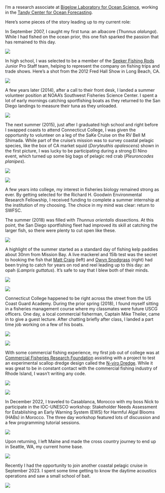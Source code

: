 
I'm a research associate at [Bigelow Laboratory for Ocean Science](https://www.bigelow.org/), working in the [Tandy Center for Ocean Forecasting](https://www.bigelow.org/services/ocean-forecasting/). 

Here's some pieces of the story leading up to my current role:

In September 2007, I caught my first tuna: an albacore (*Thunnus alalunga*). While I had fished on the ocean prior, this one fish sparked the passion that has remained to this day.

![](/images/albacore_15_sep_2007.jpeg)

In high school, I was selected to be a member of the [Seeker Fishing Rods](https://seekerrods.com/) Junior Pro Staff team, helping to represent the company on fishing trips and trade shows. Here's a shot from the 2012 Fred Hall Show in Long Beach, CA.

![](/images/seeker_fred_hall.JPG)

A few years later (2014), after a call to their front desk, I landed a summer volunteer position at NOAA's Southwest Fisheries Science Center. I spent a lot of early mornings catching sportfishing boats as they returned to the San Diego landings to measure their tuna as they unloaded.

![](/images/sampling_fishermans_landing_2014.JPG)

The next summer (2015), just after I graduated high school and right before I swapped coasts to attend Connecticut College, I was given the opportunity to volunteer on a leg of the SaKe Cruise on the RV Bell M Shimada. While part of the cruise's mission was to survey coastal pelagic species, like the box of CA market squid (*Doryteuthis opalescens*) shown in the first picture, I was lucky to be participating during a strong El Nino event, which turned up some big bags of pelagic red crab (*Pleuroncodes planipes*).

![](/images/SaKe_shimada_2015.JPG)

![](/images/red_crab_shimada.JPG)

A few years into college, my interest in fisheries biology remained strong as ever. By getting selected for the Richard H. Goodwin Environmental Research Fellowship, I received funding to complete a summer internship at the institution of my choosing. The choice in my mind was clear: return to SWFSC.

The summer (2018) was filled with *Thunnus orientalis* dissections. At this point, the San Diego sportfishing fleet had improved its skill at catching the larger fish, so there were plenty to cut open like these. 

![](/images/bft_dissection_2018.JPG)

A highlight of the summer started as a standard day of fishing kelp paddies about 30nm from Mission Bay. A live mackerel and 15lb test was the secret to hooking the fish that [Matt Craig](https://pubmed.ncbi.nlm.nih.gov/29690102/) (left) and [Owyn Snodgrass](https://pubmed.ncbi.nlm.nih.gov/25977549/) (right) had been trying to catch for years on rod and reel leading up to this day: an opah (*Lampris guttatus*). It's safe to say that I blew both of their minds.

![](/images/opah_owyn_matt.JPG)

![](/images/opah.JPG)

Connecticut College happened to be right across the street from the US Coast Guard Academy. During the prior spring (2018), I found myself sitting in a fisheries management course where my classmates were future USCG officers. One day, a local commercial fisherman, Captain Mike Theiler, came in to give a guest lecture. After chatting briefly after class, I landed a part time job working on a few of his boats.

![](/images/jeanette_t_2018.JPG)

![](/images/scallop_2019.JPG)

With some commercial fishing experience, my first job out of college was at [Commercial Fisheries Research Foundation](https://www.cfrfoundation.org/) assisting with a project to test an experimental scallop dredge design called the [N-viro Dredge](https://n-virodredge.com/). While it was great to be in constant contact with the commercial fishing industry of Rhode Island, I wasn't writing any code. 

![](/images/nviro_dredge_1.JPG)

![](/images/nviro_dredge_2.JPG)

In December 2022, I traveled to Casablanca, Morocco with my boss Nick to participate in the IOC-UNESCO workshop: Stakeholder Needs Assessment for Establishing an Early Warning System (EWS) for Harmful Algal Blooms (HABs) in Morocco. The three day workshop featured lots of discussion and a few programming tutorial sessions.

![](/images/morocco_workshop_group_2022.JPG)

Upon returning, I left Maine and made the cross country journey to end up in Seattle, WA, my current home base.

![](/images/cc_move_2022.jpeg)

Recently I had the opportunity to join another coastal pelagic cruise in September 2023. I spent some time getting to know the daytime acoustics operations and saw a small school of bait. 

![](/images/lasker_cps_acoustics.jpeg)
